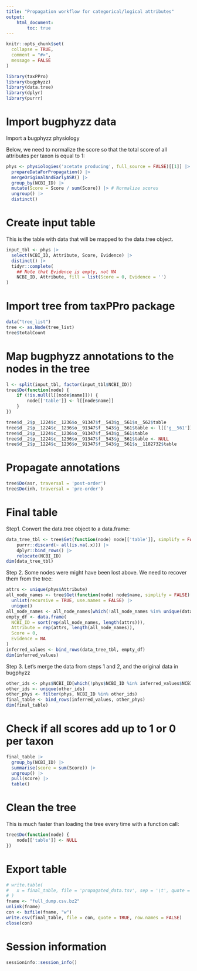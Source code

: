 ```yaml
---
title: "Propagation workflow for categorical/logical attributes"
output:
    html_document:
        toc: true
---
```


```r
knitr::opts_chunk$set(
  collapse = TRUE,
  comment = "#>",
  message = FALSE
)
```

```r
library(taxPPro)
library(bugphyzz)
library(data.tree)
library(dplyr)
library(purrr)
```

# Import bugphyzz data

Import a bugphyzz physiology

Below, we need to normalize the score so that the total score of all
attributes per taxon is equal to 1:

```r
phys <- physiologies('acetate producing', full_source = FALSE)[[1]] |> 
  prepareDataForPropagation() |> 
  mergeOriginalAndEarlyASR() |> 
  group_by(NCBI_ID) |>
  mutate(Score = Score / sum(Score)) |> # Normalize scores
  ungroup() |> 
  distinct()
```

# Create input table

This is the table with data that will be mapped to the data.tree object.

```r
input_tbl <- phys |>
  select(NCBI_ID, Attribute, Score, Evidence) |>
  distinct() |> 
  tidyr::complete(
    ## Note that Evidence is empty, not NA
    NCBI_ID, Attribute, fill = list(Score = 0, Evidence = '')
)
```

# Import tree from taxPPro package

```r
data("tree_list")
tree <- as.Node(tree_list)
tree$totalCount
```

# Map bugphyzz annotations to the nodes in the tree

```r
l <- split(input_tbl, factor(input_tbl$NCBI_ID))
tree$Do(function(node) {
    if (!is.null(l[[node$name]])) {
        node[['table']] <- l[[node$name]]
    }
})
```

```r
tree$d__2$p__1224$c__1236$o__91347$f__543$g__561$s__562$table
tree$d__2$p__1224$c__1236$o__91347$f__543$g__561$table <- l[['g__561']]
tree$d__2$p__1224$c__1236$o__91347$f__543$g__561$table
tree$d__2$p__1224$c__1236$o__91347$f__543$g__561$table <- NULL
tree$d__2$p__1224$c__1236$o__91347$f__543$g__561$s__1182732$table
```

# Propagate annotations

```r
tree$Do(asr, traversal = 'post-order')
tree$Do(inh, traversal = 'pre-order')
```

# Final table

Step1. Convert the data.tree object to a data.frame:

```r
data_tree_tbl <- tree$Get(function(node) node[['table']], simplify = FALSE) |> 
    purrr::discard(~ all(is.na(.x))) |>
    dplyr::bind_rows() |> 
    relocate(NCBI_ID) 
dim(data_tree_tbl)
```

Step 2. Some nodes were might have been lost above. We need to recover them from the
tree:

```r
attrs <- unique(phys$Attribute)
all_node_names <- tree$Get(function(node) node$name, simplify = FALSE) |> 
  unlist(recursive = TRUE, use.names = FALSE) |> 
  unique()
all_node_names <- all_node_names[which(!all_node_names %in% unique(data_tree_tbl$NCBI_ID))]
empty_df <- data.frame(
  NCBI_ID = sort(rep(all_node_names, length(attrs))), 
  Attribute = rep(attrs, length(all_node_names)), 
  Score = 0,
  Evidence = NA
)
inferred_values <- bind_rows(data_tree_tbl, empty_df)
dim(inferred_values)
```

Step 3. Let's merge the data from steps 1 and 2, and the original data in 
bugphyzz

```r
other_ids <- phys$NCBI_ID[which(!phys$NCBI_ID %in% inferred_values$NCBI_ID)]
other_ids <- unique(other_ids)
other_phys <- filter(phys, NCBI_ID %in% other_ids)
final_table <- bind_rows(inferred_values, other_phys)
dim(final_table)
```

# Check if all scores add up to 1 or 0 per taxon

```r
final_table |> 
  group_by(NCBI_ID) |> 
  summarise(score = sum(Score)) |> 
  ungroup() |> 
  pull(score) |> 
  table()
```


# Clean the tree

This is much faster than loading the tree every time with a function call:

```r
tree$Do(function(node) {
    node[['table']] <- NULL
})
```

# Export table

```r
# write.table(
#   x = final_table, file = 'propagated_data.tsv', sep = '\t', quote = TRUE
# )
fname <- "full_dump.csv.bz2"
unlink(fname)
con <- bzfile(fname, "w")
write.csv(final_table, file = con, quote = TRUE, row.names = FALSE)
close(con)
```

# Session information

```r
sessioninfo::session_info()
```
